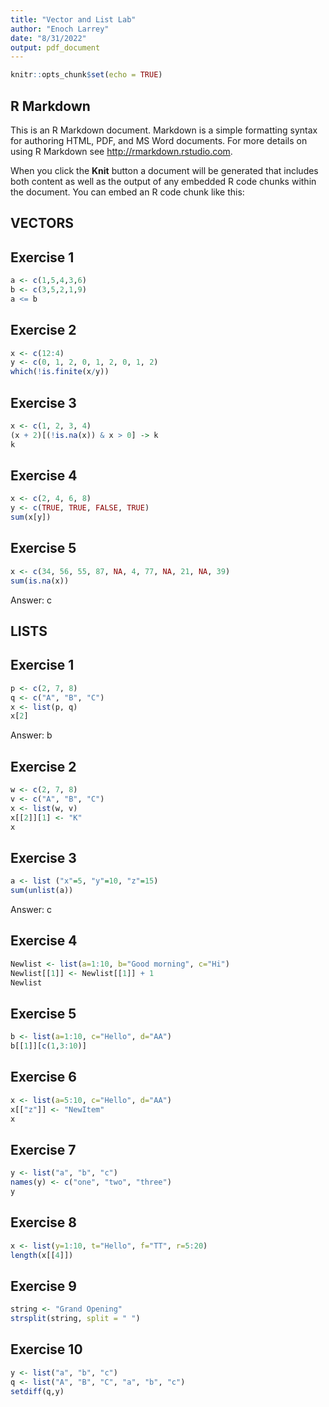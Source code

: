 ---
title: "Vector and List Lab"
author: "Enoch Larrey"
date: "8/31/2022"
output: pdf_document
---

```{r setup, include=FALSE}
knitr::opts_chunk$set(echo = TRUE)
```

## R Markdown

This is an R Markdown document. Markdown is a simple formatting syntax for authoring HTML, PDF, and MS Word documents. For more details on using R Markdown see <http://rmarkdown.rstudio.com>.

When you click the **Knit** button a document will be generated that includes both content as well as the output of any embedded R code chunks within the document. You can embed an R code chunk like this:

## VECTORS
## Exercise 1

```{r}
a <- c(1,5,4,3,6)
b <- c(3,5,2,1,9)
a <= b
```
## Exercise 2

```{r}
x <- c(12:4)
y <- c(0, 1, 2, 0, 1, 2, 0, 1, 2)
which(!is.finite(x/y))
```
## Exercise 3

```{r}
x <- c(1, 2, 3, 4)
(x + 2)[(!is.na(x)) & x > 0] -> k
k
```
## Exercise 4

```{r}
x <- c(2, 4, 6, 8)
y <- c(TRUE, TRUE, FALSE, TRUE)
sum(x[y])
```
## Exercise 5

```{r}
x <- c(34, 56, 55, 87, NA, 4, 77, NA, 21, NA, 39)
sum(is.na(x))
```
Answer: c

## LISTS
## Exercise 1

```{r}
p <- c(2, 7, 8)
q <- c("A", "B", "C")
x <- list(p, q)
x[2]
```
Answer: b

## Exercise 2

```{r}
w <- c(2, 7, 8)
v <- c("A", "B", "C")
x <- list(w, v)
x[[2]][1] <- "K"
x
```
## Exercise 3
```{r}
a <- list ("x"=5, "y"=10, "z"=15)
sum(unlist(a))
```
Answer: c

## Exercise 4

```{r}
Newlist <- list(a=1:10, b="Good morning", c="Hi")
Newlist[[1]] <- Newlist[[1]] + 1 
Newlist
```
## Exercise 5

```{r}
b <- list(a=1:10, c="Hello", d="AA")
b[[1]][c(1,3:10)]
```
## Exercise 6

```{r}
x <- list(a=5:10, c="Hello", d="AA")
x[["z"]] <- "NewItem"
x
```
## Exercise 7

```{r}
y <- list("a", "b", "c")
names(y) <- c("one", "two", "three")
y
```


## Exercise 8

```{r}
x <- list(y=1:10, t="Hello", f="TT", r=5:20)
length(x[[4]])
```
## Exercise 9

```{r}
string <- "Grand Opening"
strsplit(string, split = " ")
```
## Exercise 10

```{r}
y <- list("a", "b", "c")
q <- list("A", "B", "C", "a", "b", "c")
setdiff(q,y)
```

